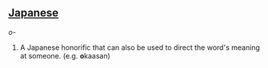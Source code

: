 ==[[Japanese]]==
''o-''
#A Japanese honorific that can also be used to direct the word's meaning at someone.  (e.g. '''o'''kaasan)